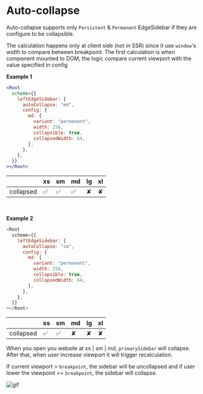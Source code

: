 
<Meta title="Layout v5 (LEGACY)/Feature/Auto-collapse" />

<style>{`
  .sbdocs-content {
    max-width: 720px;
  }
`}</style>

# Auto-collapse

Auto-collapse supports only `Persistent` & `Permanent` EdgeSidebar if they are configure to be collapsible.

The calculation happens only at client side (not in SSR) since it use `window`'s width to compare between breakpoint.
The first calculation is when component mounted to DOM, the logic compare current viewport with the value specified in config

**Example 1**

```jsx
<Root
  scheme={{
    leftEdgeSidebar: {
      autoCollapse: "md",
      config: {
        md: {
          variant: "permanent",
          width: 256,
          collapsible: true,
          collapsedWidth: 64,
        },
      },
    },
  }}
></Root>
```

|           | xs  | sm  | md  | lg  | xl  |
| --------- | --- | --- | --- | --- | --- |
| collapsed | ✅  | ✅  | ✅  | ✘   | ✘   |

<br />

**Example 2**

```js
<Root
  scheme={{
    leftEdgeSidebar: {
      autoCollapse: "sm",
      config: {
        md: {
          variant: "permanent",
          width: 256,
          collapsible: true,
          collapsedWidth: 64,
        },
      },
    },
  }}
></Root>
```

|           | xs  | sm  | md  | lg  | xl  |
| --------- | --- | --- | --- | --- | --- |
| collapsed | ✅  | ✅  | ✘   | ✘   | ✘   |

When you open you website at xs | sm | md, `primarySidebar` will collapse. After that, when user increase
viewport it will trigger recalculation.

If current viewport > `breakpoint`, the sidebar will be uncollapsed and if
user lower the viewpoint \<= `breakpoint`, the sidebar will collapse.

![gif](https://media.giphy.com/media/fwbY6vc6kbubwvyFIN/giphy.gif)
